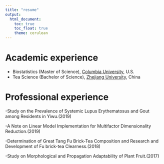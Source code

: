 ```yaml
---
title: "resume"
output: 
  html_document:
    toc: true
    toc_float: true
    theme: cerulean
---
```


# Academic experience 

- Biostatistics (Master of Science), [Columbia University](https://www.columbia.edu/), U.S.
- Tea Science (Bachelor of Science), [Zhejiang University](http://www.zju.edu.cn/), China

# Professional experience
-Study on the Prevalence of Systemic Lupus Erythematosus and Gout among Residents in Yiwu.(2019)

-A Note on Linear Model Implementation for Multifactor Dimensionality Reduction.(2019)

-Determination of Great Tang Fu Brick-Tea Composition and Research and Development of Fu brick-tea Clearness.(2018)

-Study on Morphological and Propagation Adaptability of Plant Fruit.(2017)



